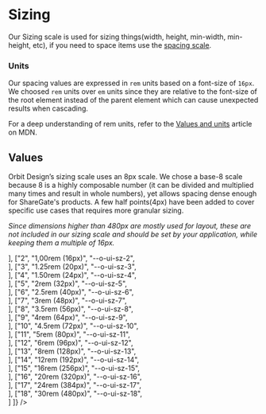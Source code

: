 
<Meta
    title="Materials/Sizing"
    id="sizing"
/>

# Sizing

Our Sizing scale is used for sizing things(width, height, min-width, min-height, etc), if you need to space items use the [spacing scale](?path=/docs/spacing--page).

### Units

Our spacing values are expressed in `rem` units based on a font-size of `16px`. We choosed `rem` units over `em` units since they are relative to the font-size of the root element instead of the parent element which can cause unexpected results when cascading.

For a deep understanding of rem units, refer to the [Values and units](https://developer.mozilla.org/en-US/docs/Learn/CSS/Building_blocks/Values_and_units) article on MDN.

## Values

Orbit Design’s sizing scale uses an 8px scale. We chose a base-8 scale because 8 is a highly composable number (it can be divided and multiplied many times and result in whole numbers), yet allows spacing dense enough for ShareGate's products. A few half points(4px) have been added to cover specific use cases that requires more granular sizing.

_Since dimensions higher than 480px are mostly used for layout, these are not included in our sizing scale and should be set by your application, while keeping them a multiple of 16px._

<Table
    columns={[
        { title: "Scale", headerStyle: { width: "100px" } },
        { title: "Value", headerStyle: { width: "250px" }, rowClassName: "code f7 o-90" },
        { title: "Variable", headerStyle: { width: "300px" }, rowClassName: "code f7 o-90" },
        { title: "", headerStyle: { width: "300px" } }
    ]}
    rows={[
        ["1", "0.75rem (12px)", "--o-ui-sz-1", <Div width={1} height={1} backgroundColor="sunray-5"></Div>],
        ["2", "1,00rem (16px)", "--o-ui-sz-2", <Div width={2} height={2} backgroundColor="sunray-5"></Div>],
        ["3", "1.25rem (20px)", "--o-ui-sz-3", <Div width={3} height={3} backgroundColor="sunray-5"></Div>],
        ["4", "1.50rem (24px)", "--o-ui-sz-4", <Div width={4} height={4} backgroundColor="sunray-5"></Div>],
        ["5", "2rem (32px)", "--o-ui-sz-5", <Div width={5} height={5} backgroundColor="sunray-5"></Div>],
        ["6", "2.5rem (40px)", "--o-ui-sz-6", <Div width={6} height={6} backgroundColor="sunray-5"></Div>],
        ["7", "3rem (48px)", "--o-ui-sz-7", <Div width={7} height={7} backgroundColor="sunray-5"></Div>],
        ["8", "3.5rem (56px)", "--o-ui-sz-8", <Div width={8} height={8} backgroundColor="sunray-5"></Div>],
        ["9", "4rem (64px)", "--o-ui-sz-9", <Div width={9} height={9} backgroundColor="sunray-5"></Div>],
        ["10", "4.5rem (72px)", "--o-ui-sz-10", <Div width={10} height={10} backgroundColor="sunray-5"></Div>],
        ["11", "5rem (80px)", "--o-ui-sz-11", <Div width={11} height={11} backgroundColor="sunray-5"></Div>],
        ["12", "6rem (96px)", "--o-ui-sz-12", <Div width={12} height={12} backgroundColor="sunray-5"></Div>],
        ["13", "8rem (128px)", "--o-ui-sz-13", <Div width={13} height={13} backgroundColor="sunray-5"></Div>],
        ["14", "12rem (192px)", "--o-ui-sz-14", <Div width={14} height={14} backgroundColor="sunray-5"></Div>],
        ["15", "16rem (256px)", "--o-ui-sz-15", <Div width={15} height={15} backgroundColor="sunray-5"></Div>],
        ["16", "20rem (320px)", "--o-ui-sz-16", <Div width={16} height={16} backgroundColor="sunray-5"></Div>],
        ["17", "24rem (384px)", "--o-ui-sz-17", <Div width={17} height={17} backgroundColor="sunray-5"></Div>],
        ["18", "30rem (480px)", "--o-ui-sz-18", <Div width={18} height={18} backgroundColor="sunray-5"></Div>]
    ]}
/>
